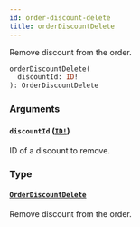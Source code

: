 ```yaml
---
id: order-discount-delete
title: orderDiscountDelete
---
```


Remove discount from the order.

```graphql
orderDiscountDelete(
  discountId: ID!
): OrderDiscountDelete

```

### Arguments

#### `discountId` ([`ID!`](/developer/api-reference/scalars/id))

ID of a discount to remove.

### Type

#### [`OrderDiscountDelete`](/developer/api-reference/objects/order-discount-delete)

Remove discount from the order.
